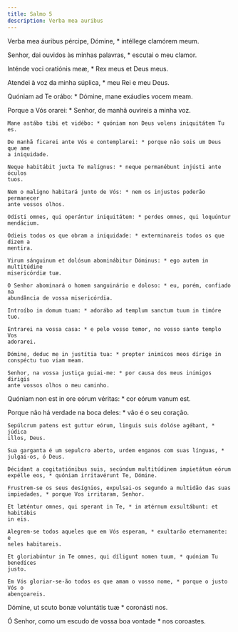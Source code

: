 ```yaml
---
title: Salmo 5
description: Verba mea auribus
---
```


<div class="side-by-side not-content">

Verba mea áuribus pércipe, Dómine, \* intéllege clamórem meum.

Senhor, dai ouvidos às minhas palavras, \* escutai o meu clamor.

Inténde voci oratiónis meæ, \* Rex meus et Deus meus.

Atendei à voz da minha súplica, \* meu Rei e meu Deus.

Quóniam ad Te orábo: \* Dómine, mane exáudies vocem meam.

Porque a Vós orarei: \* Senhor, de manhã ouvireis a minha voz.

    Mane astábo tibi et vidébo: * quóniam non Deus volens iniquitátem Tu es.

    De manhã ficarei ante Vós e contemplarei: * porque não sois um Deus que ame
    a iniquidade.

    Neque habitábit juxta Te malígnus: * neque permanébunt injústi ante óculos
    tuos.

    Nem o maligno habitará junto de Vós: * nem os injustos poderão permanecer
    ante vossos olhos.

    Odísti omnes, qui operántur iniquitátem: * perdes omnes, qui loquúntur
    mendácium.

    Odieis todos os que obram a iniquidade: * exterminareis todos os que dizem a
    mentira.

    Virum sánguinum et dolósum abominábitur Dóminus: * ego autem in multitúdine
    misericórdiæ tuæ.

    O Senhor abominará o homem sanguinário e doloso: * eu, porém, confiado na
    abundância de vossa misericórdia.

    Introíbo in domum tuam: * adorábo ad templum sanctum tuum in timóre tuo.

    Entrarei na vossa casa: * e pelo vosso temor, no vosso santo templo Vos
    adorarei.

    Dómine, deduc me in justítia tua: * propter inimícos meos dírige in
    conspéctu tuo viam meam.

    Senhor, na vossa justiça guiai-me: * por causa dos meus inimigos dirigis
    ante vossos olhos o meu caminho.

Quóniam non est in ore eórum véritas: \* cor eórum vanum est.

Porque não há verdade na boca deles: \* vão é o seu coração.

    Sepúlcrum patens est guttur eórum, linguis suis dolóse agébant, * júdica
    illos, Deus.

    Sua garganta é um sepulcro aberto, urdem enganos com suas línguas, *
    julgai-os, ó Deus.

    Décidant a cogitatiónibus suis, secúndum multitúdinem impietátum eórum
    expélle eos, * quóniam irritavérunt Te, Dómine.

    Frustrem-se os seus desígnios, expulsai-os segundo a multidão das suas
    impiedades, * porque Vos irritaram, Senhor.

    Et læténtur omnes, qui sperant in Te, * in ætérnum exsultábunt: et habitábis
    in eis.

    Alegrem-se todos aqueles que em Vós esperam, * exultarão eternamente: e
    neles habitareis.

    Et gloriabúntur in Te omnes, qui díligunt nomen tuum, * quóniam Tu benedíces
    justo.

    Em Vós gloriar-se-ão todos os que amam o vosso nome, * porque o justo Vós o
    abençoareis.

Dómine, ut scuto bonæ voluntátis tuæ \* coronásti nos.

Ó Senhor, como um escudo de vossa boa vontade \* nos coroastes.

</div>
